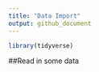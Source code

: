 ```yaml
---
title: "Data Import"
output: github_document
---
```


```r
library(tidyverse)
```

##Read in some data

```r

```

